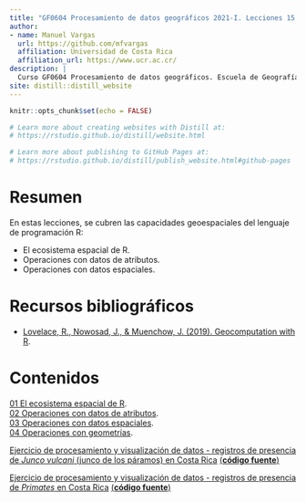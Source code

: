 ```yaml
---
title: "GF0604 Procesamiento de datos geográficos 2021-I. Lecciones 15 - 30"
author: 
- name: Manuel Vargas
  url: https://github.com/mfvargas
  affiliation: Universidad de Costa Rica
  affiliation_url: https://www.ucr.ac.cr/
description: |
  Curso GF0604 Procesamiento de datos geográficos. Escuela de Geografía, Universidad de Costa Rica. Primer ciclo lectivo 2021. Lecciones 15 - 30.
site: distill::distill_website
---
```


```r
knitr::opts_chunk$set(echo = FALSE)

# Learn more about creating websites with Distill at:
# https://rstudio.github.io/distill/website.html

# Learn more about publishing to GitHub Pages at:
# https://rstudio.github.io/distill/publish_website.html#github-pages

```

# Resumen
En estas lecciones, se cubren las capacidades geoespaciales del lenguaje de programación R:

- El ecosistema espacial de R.
- Operaciones con datos de atributos.
- Operaciones con datos espaciales.

# Recursos bibliográficos
- [Lovelace, R., Nowosad, J., & Muenchow, J. (2019). Geocomputation with R](https://geocompr.robinlovelace.net/).

# Contenidos
[01 El ecosistema espacial de R](01-r-ecosistemaespacial.html).  
[02 Operaciones con datos de atributos](02-r-operaciones-atributos.html).  
[03 Operaciones con datos espaciales](03-r-operaciones-espaciales.html).  
[04 Operaciones con geometrías](04-r-operaciones-geometrias.html).  

[Ejercicio de procesamiento y visualización de datos - registros de presencia de *Junco vulcani* (junco de los páramos) en Costa Rica](https://gf0604-procesamientodatosgeograficos.github.io/junco_vulcani-cr/) [(**código fuente**)](https://github.com/gf0604-procesamientodatosgeograficos/junco_vulcani-cr)  

[Ejercicio de procesamiento y visualización de datos - registros de presencia de *Primates* en Costa Rica](https://gf0604-procesamientodatosgeograficos.github.io/procesamiento-visualizacion-primates-cr/) [(**código fuente**)](https://github.com/gf0604-procesamientodatosgeograficos/procesamiento-visualizacion-primates-cr)  
